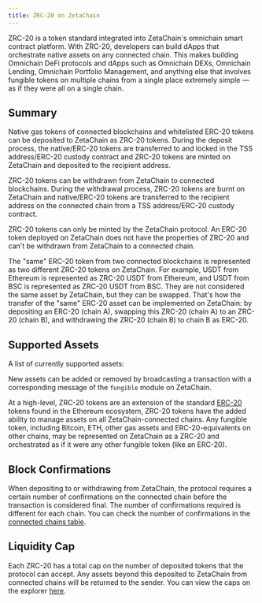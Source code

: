 ```yaml
---
title: ZRC-20 on ZetaChain
---
```



ZRC-20 is a token standard integrated into ZetaChain's omnichain smart contract
platform. With ZRC-20, developers can build dApps that orchestrate native assets
on any connected chain. This makes building Omnichain DeFi protocols and dApps
such as Omnichain DEXs, Omnichain Lending, Omnichain Portfolio Management, and
anything else that involves fungible tokens on multiple chains from a single
place extremely simple — as if they were all on a single chain.

## Summary

Native gas tokens of connected blockchains and whitelisted ERC-20 tokens can be
deposited to ZetaChain as ZRC-20 tokens. During the deposit process, the
native/ERC-20 tokens are transferred to and locked in the TSS address/ERC-20
custody contract and ZRC-20 tokens are minted on ZetaChain and deposited to the
recipient address.

ZRC-20 tokens can be withdrawn from ZetaChain to connected blockchains. During
the withdrawal process, ZRC-20 tokens are burnt on ZetaChain and native/ERC-20
tokens are transferred to the recipient address on the connected chain from a
TSS address/ERC-20 custody contract.

ZRC-20 tokens can only be minted by the ZetaChain protocol. An ERC-20 token
deployed on ZetaChain does not have the properties of ZRC-20 and can't be
withdrawn from ZetaChain to a connected chain.

The "same" ERC-20 token from two connected blockchains is represented as two
different ZRC-20 tokens on ZetaChain. For example, USDT from Ethereum is
represented as ZRC-20 USDT from Ethereum, and USDT from BSC is represented as
ZRC-20 USDT from BSC. They are not considered the same asset by ZetaChain, but
they can be swapped. That's how the transfer of the "same" ERC-20 asset can be
implemented on ZetaChain: by depositing an ERC-20 (chain A), swapping this
ZRC-20 (chain A) to an ZRC-20 (chain B), and withdrawing the ZRC-20 (chain B) to
chain B as ERC-20.

## Supported Assets

A list of currently supported assets:

<ForeignCoinsTable />

New assets can be added or removed by broadcasting a transaction with a
corresponding message of the `fungible` module on ZetaChain.

At a high-level, ZRC-20 tokens are an extension of the standard
[ERC-20](https://ethereum.org/en/developers/docs/standards/tokens/erc-20/)
tokens found in the Ethereum ecosystem, ZRC-20 tokens have the added ability to
manage assets on all ZetaChain-connected chains. Any fungible token, including
Bitcoin, ETH, other gas assets and ERC-20-equivalents on other chains, may be
represented on ZetaChain as a ZRC-20 and orchestrated as if it were any other
fungible token (like an ERC-20).

## Block Confirmations

When depositing to or withdrawing from ZetaChain, the protocol requires a
certain number of confirmations on the connected chain before the transaction is
considered final. The number of confirmations required is different for each
chain. You can check the number of confirmations in the [connected chains
table](/developers/chains/list).

## Liquidity Cap

Each ZRC-20 has a total cap on the number of deposited tokens that the protocol
can accept. Any assets beyond this deposited to ZetaChain from connected chains
will be returned to the sender. You can view the caps on the explorer
[here](https://explorer.zetachain.com/liquidity).

